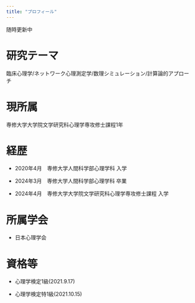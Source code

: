 ```yaml
---
title: "プロフィール"
---
```


随時更新中


# 研究テーマ


臨床心理学/ネットワーク心理測定学/数理シミュレーション/計算論的アプローチ


# 現所属


専修大学大学院文学研究科心理学専攻修士課程1年


# 経歴


- 2020年4月　専修大学人間科学部心理学科 入学


- 2024年3月　専修大学人間科学部心理学科 卒業


- 2024年4月　専修大学大学院文学研究科心理学専攻修士課程 入学




# 所属学会


- 日本心理学会


# 資格等



- 心理学検定1級(2021.9.17)


- 心理学検定特1級(2021.10.15)